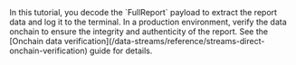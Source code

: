 
<Aside type="caution" title="Onchain data verification">
  In this tutorial, you decode the `FullReport` payload to extract the report data and log it to the terminal. In a
  production environment, verify the data onchain to ensure the integrity and authenticity of the report. See the
  [Onchain data verification](/data-streams/reference/streams-direct-onchain-verification) guide for details.
</Aside>
